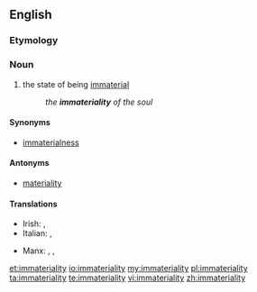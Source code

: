 ==English==

===Etymology===
{{prefix|in|materiality}}

===Noun===
{{en-noun|~|immaterialities}}

# the state of being [[immaterial]]
#: ''the '''immateriality''' of the soul''

====Synonyms====
* [[immaterialness]]

====Antonyms====
* [[materiality]]

====Translations====
{{trans-top|the state of being immaterial}}
* Irish: {{t-|ga|neamhthábhacht|f}}, {{t-|ga|neamhábharthacht|f}}
* Italian: {{t-|it|immaterialità|f}}, {{t-|it|incorporeità|f}}
{{trans-mid}}
* Manx: {{t-|gv|neuchorpoilid|m}}, {{t-|gv|neuheihltys|m}}, {{t-|gv|neuventynys|m}}
{{trans-bottom}}

[[et:immateriality]]
[[io:immateriality]]
[[my:immateriality]]
[[pl:immateriality]]
[[ta:immateriality]]
[[te:immateriality]]
[[vi:immateriality]]
[[zh:immateriality]]